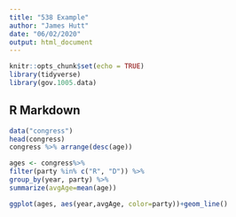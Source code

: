 ```yaml
---
title: "538 Example"
author: "James Hutt"
date: "06/02/2020"
output: html_document
---
```


```r
knitr::opts_chunk$set(echo = TRUE)
library(tidyverse)
library(gov.1005.data)
```

## R Markdown

```r
data("congress")
head(congress)
congress %>% arrange(desc(age))

ages <- congress%>%
filter(party %in% c("R", "D")) %>%
group_by(year, party) %>%
summarize(avgAge=mean(age))

ggplot(ages, aes(year,avgAge, color=party))+geom_line()


```
